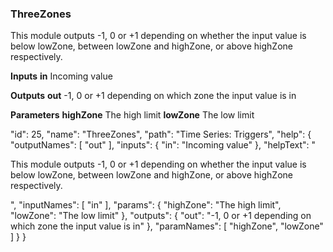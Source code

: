 ### ThreeZones

This module outputs -1, 0 or +1 depending on whether the input value is below <span class="highlight">lowZone</span>, between <span class="highlight">lowZone</span> and <span class="highlight">highZone</span>, or above <span class="highlight">highZone</span> respectively.

**Inputs**
**in**
Incoming value


**Outputs**
**out**
-1, 0 or +1 depending on which zone the input value is in


**Parameters**
**highZone**
The high limit
**lowZone**
The low limit


  "id": 25,
  "name": "ThreeZones",
  "path": "Time Series: Triggers",
  "help": {
    "outputNames": [
      "out"
    ],
    "inputs": {
      "in": "Incoming value"
    },
    "helpText": "<p>This module outputs -1, 0 or +1 depending on whether the input value is below <span class='highlight'>lowZone</span>, between <span class='highlight'>lowZone</span> and <span class='highlight'>highZone</span>, or above <span class='highlight'>highZone</span> respectively.</p>",
    "inputNames": [
      "in"
    ],
    "params": {
      "highZone": "The high limit",
      "lowZone": "The low limit"
    },
    "outputs": {
      "out": "-1, 0 or +1 depending on which zone the input value is in"
    },
    "paramNames": [
      "highZone",
      "lowZone"
    ]
  }
}